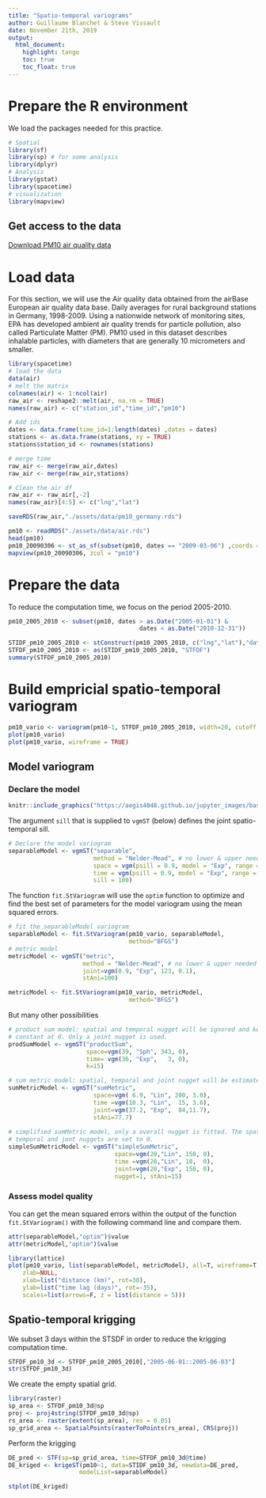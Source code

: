 ```yaml
---
title: "Spatio-temporal variograms"
author: Guillaume Blanchet & Steve Vissault
date: November 21th, 2019
output:
  html_document:
    highlight: tango
    toc: true
    toc_float: true
---
```


# Prepare the R environment

We load the packages needed for this practice.

```r
# Spatial 
library(sf)
library(sp) # for some analysis
library(dplyr) 
# Analysis
library(gstat)
library(spacetime)
# visualization
library(mapview)
```

## Get access to the data

[Download PM10 air quality data]("assets/data/air.rds")


# Load data

For this section, we will use the Air quality data obtained from the airBase
European air quality data base. Daily averages for rural background stations in
Germany, 1998-2009. Using a nationwide network of monitoring sites, EPA has
developed ambient air quality trends for particle pollution, also called
Particulate Matter (PM). PM10 used in this dataset describes inhalable
particles, with diameters that are generally 10 micrometers and smaller. 

```r
library(spacetime)
# load the data
data(air)
# melt the matrix
colnames(air) <- 1:ncol(air)
raw_air <- reshape2::melt(air, na.rm = TRUE)
names(raw_air) <- c("station_id","time_id","pm10")

# Add ids
dates <- data.frame(time_id=1:length(dates) ,dates = dates)
stations <- as.data.frame(stations, xy = TRUE)
stations$station_id <- rownames(stations)

# merge time
raw_air <- merge(raw_air,dates)
raw_air <- merge(raw_air,stations)

# Clean the air df
raw_air <- raw_air[,-2]
names(raw_air)[4:5] <- c("lng","lat")

saveRDS(raw_air,"./assets/data/pm10_germany.rds")
```

```r
pm10 <- readRDS("./assets/data/air.rds")
head(pm10)
pm10_20090306 <- st_as_sf(subset(pm10, dates == "2009-03-06") ,coords = c("lng", "lat"), crs = 4326)
mapview(pm10_20090306, zcol = "pm10")
```

# Prepare the data

To reduce the computation time, we focus on the period 2005-2010.

```r
pm10_2005_2010 <- subset(pm10, dates > as.Date("2005-01-01") & 
                                     dates < as.Date("2010-12-31"))

STIDF_pm10_2005_2010 <- stConstruct(pm10_2005_2010, c("lng","lat"),"dates", crs = CRS("+init=epsg:4326"))
STFDF_pm10_2005_2010 <- as(STIDF_pm10_2005_2010, "STFDF")
summary(STFDF_pm10_2005_2010)
```


# Build empricial spatio-temporal variogram

```r
pm10_vario <- variogram(pm10~1, STFDF_pm10_2005_2010, width=20, cutoff = 200, tlags=0:5)
plot(pm10_vario)
plot(pm10_vario, wireframe = TRUE)
```

## Model variogram

### Declare the model

```r
knitr::include_graphics("https://aegis4048.github.io/jupyter_images/basic_variogram.png")
```

The argument `sill` that is supplied to `vgmST` (below) defines the joint spatio-temporal sill.

```r
# Declare the model variogram 
separableModel <- vgmST("separable", 
                        method = "Nelder-Mead", # no lower & upper needed
                        space = vgm(psill = 0.9, model = "Exp", range = 123, nugget = 0.1),
                        time = vgm(psill = 0.9, model = "Exp", range = 2.9, nugget = 0.1),
                        sill = 100)

```

The function `fit.StVariogram` will use the `optim` function to optimize and
find the best set of parameters for the model variogram using the mean squared
errors. 

```r
# fit the separableModel variogram 
separableModel <- fit.StVariogram(pm10_vario, separableModel,
                                  method="BFGS")
# metric model
metricModel <- vgmST("metric",
                     method = "Nelder-Mead", # no lower & upper needed
                     joint=vgm(0.9, "Exp", 123, 0.1),
                     stAni=100)

metricModel <- fit.StVariogram(pm10_vario, metricModel,
                                  method="BFGS")

```

But many other possibilities

```r
# product sum model: spatial and temporal nugget will be ignored and kept
# constant at 0. Only a joint nugget is used.
prodSumModel <- vgmST("productSum",
                      space=vgm(39, "Sph", 343, 0),
                      time= vgm(36, "Exp",   3, 0), 
                      k=15)

# sum metric model: spatial, temporal and joint nugget will be estimated
sumMetricModel <- vgmST("sumMetric",
                        space=vgm( 6.9, "Lin", 200, 3.0),
                        time =vgm(10.3, "Lin",  15, 3.6),
                        joint=vgm(37.2, "Exp",  84,11.7),
                        stAni=77.7)
                       
# simplified sumMetric model, only a overall nugget is fitted. The spatial, 
# temporal and jont nuggets are set to 0.
simpleSumMetricModel <- vgmST("simpleSumMetric",
                              space=vgm(20,"Lin", 150, 0),
                              time =vgm(20,"Lin", 10,  0),
                              joint=vgm(20,"Exp", 150, 0),
                              nugget=1, stAni=15)
```

### Assess model quality

You can get the mean squared errors within the output of the function
`fit.StVariogram()` with the following command line and compare them. 

```r
attr(separableModel,"optim")$value
attr(metricModel,"optim")$value
```

```r
library(lattice)
plot(pm10_vario, list(separableModel, metricModel), all=T, wireframe=T, zlim=c(0,120),
    zlab=NULL,
    xlab=list("distance (km)", rot=30),
    ylab=list("time lag (days)", rot=-35),
    scales=list(arrows=F, z = list(distance = 5)))
```

## Spatio-temporal krigging

We subset 3 days within the STSDF in order to reduce the krigging computation time.

```r
STFDF_pm10_3d <- STFDF_pm10_2005_2010[,"2005-06-01::2005-06-03"]
str(STFDF_pm10_3d)
```

We create the empty spatial grid.

```r
library(raster)
sp_area <- STFDF_pm10_3d@sp
proj <- proj4string(STFDF_pm10_3d@sp)
rs_area <- raster(extent(sp_area), res = 0.05)
sp_grid_area <- SpatialPoints(rasterToPoints(rs_area), CRS(proj))
```

Perform the krigging

```r
DE_pred <- STF(sp=sp_grid_area, time=STFDF_pm10_3d@time)
DE_kriged <- krigeST(pm10~1, data=STIDF_pm10_3d, newdata=DE_pred,
                    modelList=separableModel)

stplot(DE_kriged)
```

